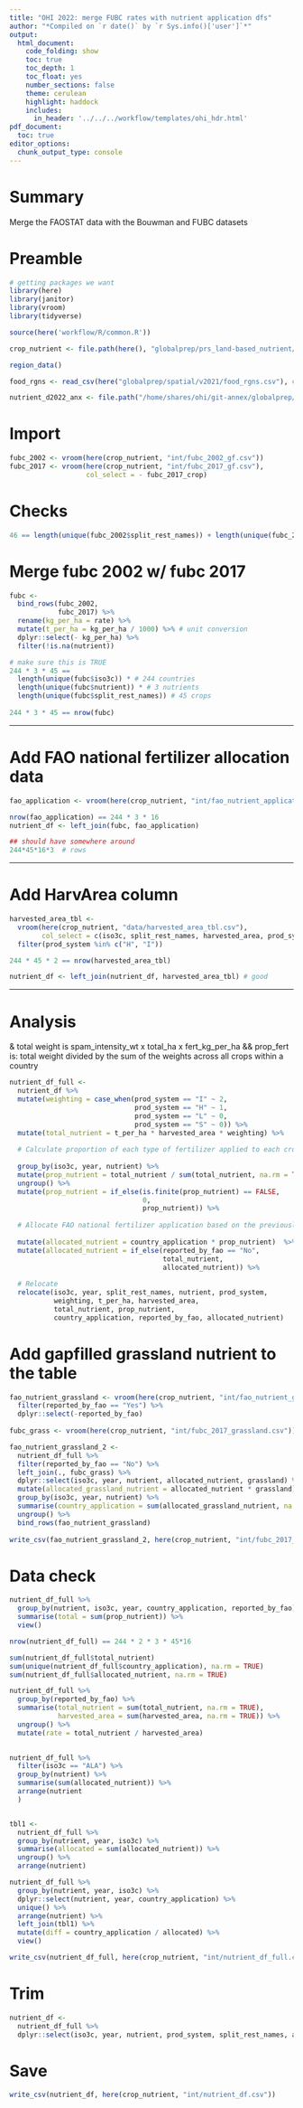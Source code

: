 ```yaml
---
title: "OHI 2022: merge FUBC rates with nutrient application dfs"
author: "*Compiled on `r date()` by `r Sys.info()['user']`*"
output: 
  html_document:
    code_folding: show
    toc: true
    toc_depth: 1
    toc_float: yes
    number_sections: false
    theme: cerulean
    highlight: haddock
    includes: 
      in_header: '../../../workflow/templates/ohi_hdr.html'
pdf_document:
  toc: true
editor_options: 
  chunk_output_type: console
---
```


# Summary
Merge the FAOSTAT data with the Bouwman and FUBC datasets

# Preamble
```r
# getting packages we want
library(here)
library(janitor)
library(vroom)
library(tidyverse)

source(here('workflow/R/common.R'))

crop_nutrient <- file.path(here(), "globalprep/prs_land-based_nutrient/v2022/STEP1_crop")

region_data()

food_rgns <- read_csv(here("globalprep/spatial/v2021/food_rgns.csv"), col_types = "cdc")

nutrient_d2022_anx <- file.path("/home/shares/ohi/git-annex/globalprep/_raw_data/FAOSTAT/crop_nutrient/d2022")
``` 

# Import

```r
fubc_2002 <- vroom(here(crop_nutrient, "int/fubc_2002_gf.csv"))
fubc_2017 <- vroom(here(crop_nutrient, "int/fubc_2017_gf.csv"), 
                   col_select = - fubc_2017_crop)
```

# Checks

```r
46 == length(unique(fubc_2002$split_rest_names)) + length(unique(fubc_2017$split_rest_names)) #46
```

# Merge fubc 2002 w/ fubc 2017

```r
fubc <- 
  bind_rows(fubc_2002,
            fubc_2017) %>% 
  rename(kg_per_ha = rate) %>% 
  mutate(t_per_ha = kg_per_ha / 1000) %>% # unit conversion
  dplyr::select(- kg_per_ha) %>%
  filter(!is.na(nutrient))

# make sure this is TRUE
244 * 3 * 45 == 
  length(unique(fubc$iso3c)) * # 244 countries
  length(unique(fubc$nutrient)) * # 3 nutrients
  length(unique(fubc$split_rest_names)) # 45 crops
  
244 * 3 * 45 == nrow(fubc)
```

-------------------------------------------------------------------------------

# Add FAO national fertilizer allocation data

```r
fao_application <- vroom(here(crop_nutrient, "int/fao_nutrient_application_gf.csv"))

nrow(fao_application) == 244 * 3 * 16
nutrient_df <- left_join(fubc, fao_application)

## should have somewhere around
244*45*16*3  # rows
```

-------------------------------------------------------------------------------

# Add HarvArea column

```r
harvested_area_tbl <- 
  vroom(here(crop_nutrient, "data/harvested_area_tbl.csv"),
        col_select = c(iso3c, split_rest_names, harvested_area, prod_system)) %>% 
  filter(prod_system %in% c("H", "I"))

244 * 45 * 2 == nrow(harvested_area_tbl)

nutrient_df <- left_join(nutrient_df, harvested_area_tbl) # good 
```

-------------------------------------------------------------------------------

# Analysis
& total weight is spam_intensity_wt x total_ha x fert_kg_per_ha
&& prop_fert is: total weight divided by the sum of the weights across all crops within a country
```r
nutrient_df_full <- 
  nutrient_df %>% 
  mutate(weighting = case_when(prod_system == "I" ~ 2,
                               prod_system == "H" ~ 1,
                               prod_system == "L" ~ 0,
                               prod_system == "S" ~ 0)) %>%
  mutate(total_nutrient = t_per_ha * harvested_area * weighting) %>% 
  
  # Calculate proportion of each type of fertilizer applied to each crop in each country in each year
  
  group_by(iso3c, year, nutrient) %>% 
  mutate(prop_nutrient = total_nutrient / sum(total_nutrient, na.rm = TRUE)) %>% 
  ungroup() %>%
  mutate(prop_nutrient = if_else(is.finite(prop_nutrient) == FALSE,
                                 0,
                                 prop_nutrient)) %>% 
  
  # Allocate FAO national fertilizer application based on the previously calculated proportion
  
  mutate(allocated_nutrient = country_application * prop_nutrient)  %>% 
  mutate(allocated_nutrient = if_else(reported_by_fao == "No",
                                      total_nutrient,
                                      allocated_nutrient)) %>% 
  
  # Relocate
  relocate(iso3c, year, split_rest_names, nutrient, prod_system,
           weighting, t_per_ha, harvested_area, 
           total_nutrient, prop_nutrient,
           country_application, reported_by_fao, allocated_nutrient)

```

# Add gapfilled grassland nutrient to the table
```r
fao_nutrient_grassland <- vroom(here(crop_nutrient, "int/fao_nutrient_grassland_1.csv")) %>% 
  filter(reported_by_fao == "Yes") %>% 
  dplyr::select(-reported_by_fao)
  
fubc_grass <- vroom(here(crop_nutrient, "int/fubc_2017_grassland.csv"))

fao_nutrient_grassland_2 <- 
  nutrient_df_full %>% 
  filter(reported_by_fao == "No") %>% 
  left_join(., fubc_grass) %>%
  dplyr::select(iso3c, year, nutrient, allocated_nutrient, grassland) %>% 
  mutate(allocated_grassland_nutrient = allocated_nutrient * grassland) %>% 
  group_by(iso3c, year, nutrient) %>% 
  summarise(country_application = sum(allocated_grassland_nutrient, na.rm = TRUE)) %>% 
  ungroup() %>% 
  bind_rows(fao_nutrient_grassland) 
  
write_csv(fao_nutrient_grassland_2, here(crop_nutrient, "int/fubc_2017_grassland_2.csv"))
```

# Data check

```r

nutrient_df_full %>%
  group_by(nutrient, iso3c, year, country_application, reported_by_fao) %>%
  summarise(total = sum(prop_nutrient)) %>%
  view()

nrow(nutrient_df_full) == 244 * 2 * 3 * 45*16

sum(nutrient_df_full$total_nutrient)
sum(unique(nutrient_df_full$country_application), na.rm = TRUE)
sum(nutrient_df_full$allocated_nutrient, na.rm = TRUE)

nutrient_df_full %>% 
  group_by(reported_by_fao) %>% 
  summarise(total_nutrient = sum(total_nutrient, na.rm = TRUE),
            harvested_area = sum(harvested_area, na.rm = TRUE)) %>% 
  ungroup() %>% 
  mutate(rate = total_nutrient / harvested_area)
  

nutrient_df_full %>% 
  filter(iso3c == "ALA") %>% 
  group_by(nutrient) %>% 
  summarise(sum(allocated_nutrient)) %>% 
  arrange(nutrient
  )


tbl1 <- 
  nutrient_df_full %>% 
  group_by(nutrient, year, iso3c) %>% 
  summarise(allocated = sum(allocated_nutrient)) %>% 
  ungroup() %>% 
  arrange(nutrient)

nutrient_df_full %>% 
  group_by(nutrient, year, iso3c) %>% 
  dplyr::select(nutrient, year, country_application) %>% 
  unique() %>% 
  arrange(nutrient) %>%
  left_join(tbl1) %>% 
  mutate(diff = country_application / allocated) %>% 
  view()

write_csv(nutrient_df_full, here(crop_nutrient, "int/nutrient_df_full.csv"))
```

# Trim
```r
nutrient_df <- 
  nutrient_df_full %>% 
  dplyr::select(iso3c, year, nutrient, prod_system, split_rest_names, allocated_nutrient)
```

# Save
```r
write_csv(nutrient_df, here(crop_nutrient, "int/nutrient_df.csv"))
```


